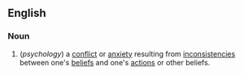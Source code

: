 ==English==
===Noun===
{{wikipedia}}
#(''psychology'') a [[conflict]] or [[anxiety]] resulting from [[inconsistencies]] between one's [[belief]]s and one's [[action]]s or other beliefs.